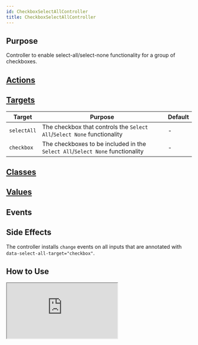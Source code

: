 ```yaml
---
id: CheckboxSelectAllController
title: CheckboxSelectAllController
---
```




## Purpose

Controller to enable select-all/select-none functionality for a group of checkboxes.


## [Actions](https://stimulus.hotwire.dev/reference/actions)
<NoActions/>

## [Targets](https://stimulus.hotwire.dev/reference/targets)

| Target      | Purpose                                                                       | Default |
|-------------|-------------------------------------------------------------------------------|---------|
| `selectAll` | The checkbox that controls the `Select All`/`Select None` functionality       | -       |
| `checkbox`  | The checkboxes to be included in the `Select All`/`Select None` functionality | -       |

## [Classes](https://stimulus.hotwire.dev/reference/classes)
<NoClasses/>

## [Values](https://stimulus.hotwire.dev/reference/values)
<NoValues/>

## Events
<NoEvents/>

## Side Effects

The controller installs `change` events on all inputs that are annotated with `data-select-all-target="checkbox"`.


## How to Use

<iframe
  src="https://stimulus-library.netlify.app/controllers/checkbox_select_all_controller.html"
  style={{width: "100%", height: "500px", border: "0", borderRadius: "4px", overflow: "hidden"}}
  sandbox="allow-forms allow-modals allow-popups allow-presentation allow-same-origin allow-scripts"
/>


